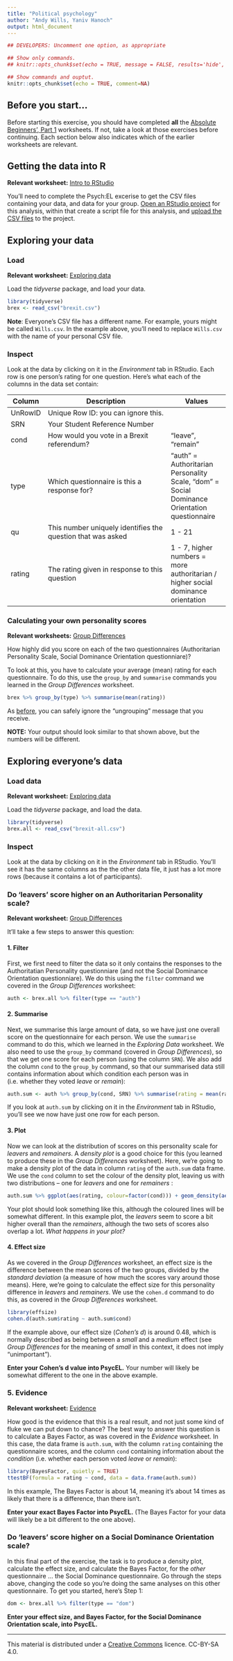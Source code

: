 ```yaml
---
title: "Political psychology"
author: "Andy Wills, Yaniv Hanoch"
output: html_document
---
```


```r
## DEVELOPERS: Uncomment one option, as appropriate

## Show only commands.
## knitr::opts_chunk$set(echo = TRUE, message = FALSE, results='hide', fig.keep = 'none', comment=NA)

## Show commands and ouptut.
knitr::opts_chunk$set(echo = TRUE, comment=NA)
```

## Before you start...
Before starting this exercise, you should have completed **all** the [Absolute Beginners', Part 1](index.html) worksheets. If not, take a look at those exercises before continuing. Each section below also indicates which of the earlier worksheets are relevant.

## Getting the data into R
**Relevant worksheet:** [Intro to RStudio](intro-rstudio.html)

You'll need to complete the Psych:EL excerise to get the CSV files containing your data, and data for your group. [Open an RStudio project](intro-rstudio.html) for this analysis, within that create a script file for this analysis, and [upload the CSV files](entering-data-by-hand.html#upload) to the project.

## Exploring your data

### Load
**Relevant worksheet:** [Exploring data](exploring-incomes.html) 

Load the _tidyverse_ package, and load your data.

```r
library(tidyverse)
brex <- read_csv("brexit.csv")
```

**Note**: Everyone's CSV file has a different name. For example, yours might be called `Wills.csv`. In the example above, you'll need to replace `Wills.csv` with the name of your personal CSV file.

### Inspect
Look at the data by clicking on it in the _Environment_ tab in RStudio. Each row is one person's rating for one question. Here's what each of the columns in the data set contain:

| Column    | Description                             | Values             |
| --------- | --------------------------------------- | ------------------ |
| UnRowID   | Unique Row ID: you can ignore this.     |        |
| SRN       | Your Student Reference Number           |        |
| cond      | How would you vote in a Brexit referendum? | "leave", "remain" |
| type      | Which questionnaire is this a response for? | "auth" = Authoritarian Personality Scale, "dom" = Social Dominance Orientation questionnaire |
| qu  | This number uniquely identifies the question that was asked  | 1 - 21 |
| rating    | The rating given in response to this question | 1 - 7, higher numbers = more authoritarian / higher social dominance orientation |

### Calculating your own personality scores

**Relevant worksheets:** [Group Differences](group-differences.html)

How highly did you score on each of the two questionnaires (Authoritarian Personality Scale, Social Dominance Orientation questionniare)? 

To look at this, you have to calculate your average (mean) rating for each questionnaire. To do this, use the `group_by` and `summarise` commands you learned in the _Group Differences_ worksheet.

```r
brex %>% group_by(type) %>% summarise(mean(rating))
```

As [before](group-differences.html#group), you can safely ignore the "ungrouping" message that you receive.

**NOTE:** Your output should look similar to that shown above, but the numbers will be different.

## Exploring everyone's data

### Load data

**Relevant worksheet:** [Exploring data](exploring-incomes.html) 

Load the _tidyverse_ package, and load the data.

```r
library(tidyverse)
brex.all <- read_csv("brexit-all.csv")
```

### Inspect

Look at the data by clicking on it in the _Environment_ tab in RStudio. You'll see it has the same columns as the the other data file, it just has a lot more rows (because it contains a lot of participants).

### Do 'leavers' score higher on an Authoritarian Personality scale?

**Relevant worksheet:** [Group Differences](group-differences.html)

It'll take a few steps to answer this question:

#### 1. Filter

First, we first need to filter the data so it only contains the responses to the Authoritatian Personality questionniare (and not the Social Dominance Orientation questionniare). We do this using the `filter` command we covered in the _Group Differences_ worksheet:

```r
auth <- brex.all %>% filter(type == "auth")
```

#### 2. Summarise

Next, we summarise this large amount of data, so we have just one overall score on the questionnaire for each person. We use the `summarise` command to do this, which we learned in the _Exploring Data_ worksheet. We also need to use the `group_by` command (covered in _Group Differences_), so that we get one score for each person (using the column `SRN`). We also add the column `cond` to the `group_by` command, so that our summarised data still contains information about which condition each person was in (i.e. whether they voted _leave_ or _remain_):

```r
auth.sum <- auth %>% group_by(cond, SRN) %>% summarise(rating = mean(rating))
```

If you look at `auth.sum` by clicking on it in the _Environment_ tab in RStudio, you'll see we now have just one row for each person. 

#### 3. Plot

Now we can look at the distribution of scores on this personality scale for _leavers_ and _remainers_. A _density plot_ is a good choice for this (you learned to produce these in the _Group Differences_ worksheet). Here, we're going to make a density plot of the data in column `rating` of the `auth.sum` data frame. We use the `cond` column to set the colour of the density plot, leaving us with two distributions -- one for _leavers_ and one for _remainers_ :

```r
auth.sum %>% ggplot(aes(rating, colour=factor(cond))) + geom_density(aes(y=..scaled..)) 
```

Your plot should look something like this, although the coloured lines will be somewhat different. In this example plot, the _leavers_ seem to score a bit higher overall than the _remainers_, although the two sets of scores also overlap a lot. _What happens in your plot?_

#### 4. Effect size

As we covered in the _Group Differences_ worksheet, an effect size is the difference between the mean scores of the two groups, divided by the _standard deviation_ (a measure of how much the scores vary around those means). Here, we're going to calculate the effect size for this personality difference in _leavers_ and _remainers_. We use the `cohen.d` command to do this, as covered in the _Group Differences_ worksheet.

```r
library(effsize)
cohen.d(auth.sum$rating ~ auth.sum$cond)
```

If the example above, our effect size (_Cohen's d_) is around 0.48, which is normally described as being between a _small_ and a _medium_ effect (see _Group Differences_ for the meaning of _small_ in this context, it does not imply "unimportant"). 

**Enter your Cohen's d value into PsycEL.** Your number will likely be somewhat different to the one in the above example.

### 5. Evidence

**Relevant worksheet:** [Evidence](evidence.html)

How good is the evidence that this is a real result, and not just some kind of fluke we can put down to chance? The best way to answer this question is to calculate a Bayes Factor, as was covered in the _Evidence_ worksheet. In this case, the data frame is `auth.sum`, with the column `rating` containing the questionnaire scores, and the column `cond` containing information about the _condition_ (i.e. whether each person voted _leave_ or _remain_):

```r
library(BayesFactor, quietly = TRUE)
ttestBF(formula = rating ~ cond, data = data.frame(auth.sum))
```

In this example, The Bayes Factor is about 14, meaning it's about 14 times as likely that there is a difference, than there isn't. 

 **Enter your exact Bayes Factor into PsycEL.** (The Bayes Factor for your data will likely be a bit different to the one above).

### Do 'leavers' score higher on a Social Dominance Orientation scale?
In this final part of the exercise, the task is to produce a density plot, calculate the effect size, and calculate the Bayes Factor, for the _other_ questionnaire ... the Social Dominance questionnaire. Go through the steps above, changing the code so you're doing the same analyses on this other questionnaire. To get you started, here's Step 1:

```r
dom <- brex.all %>% filter(type == "dom")
```

**Enter your effect size, and Bayes Factor, for the Social Dominance Orientation scale, into PsycEL.**

___

This material is distributed under a [Creative Commons](https://creativecommons.org/) licence. CC-BY-SA 4.0. 

